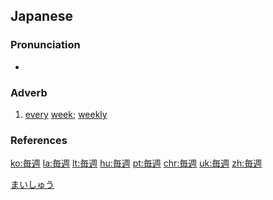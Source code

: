 {{also|每週|每周|毎周}}

==Japanese==
{{ja-kanjitab|まい|しゅう|yomi=o}}

===Pronunciation===
* {{ja-pron|まいしゅう|y=o|acc=0|acc_ref=NHK}}

===Adverb===
{{ja-pos|adverb|まいしゅう}}

# [[every]] [[week]]; [[weekly]]

===References===
<references/>

[[Category:Japanese basic words|まいしゅう]]

[[ko:毎週]]
[[la:毎週]]
[[lt:毎週]]
[[hu:毎週]]
[[pt:毎週]]
[[chr:毎週]]
[[uk:毎週]]
[[zh:毎週]]